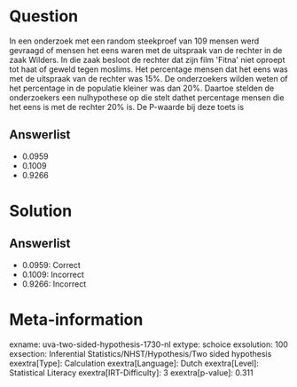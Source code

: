 Question
========

In een onderzoek met een random steekproef van 109 mensen werd gevraagd
of mensen het eens waren met de uitspraak van de rechter in de zaak
Wilders. In die zaak besloot de rechter dat zijn film \'Fitna\' niet
oproept tot haat of geweld tegen moslims. Het percentage mensen dat het
eens was met de uitspraak van de rechter was 15%. De onderzoekers wilden
weten of het percentage in de populatie kleiner was dan 20%. Daartoe
stelden de onderzoekers een nulhypothese op die stelt dathet percentage
mensen die het eens is met de rechter 20% is. De P-waarde bij deze toets
is

Answerlist
----------

* 0.0959
* 0.1009
* 0.9266

Solution
========

Answerlist
----------

* 0.0959: Correct
* 0.1009: Incorrect
* 0.9266: Incorrect

Meta-information
================
exname: uva-two-sided-hypothesis-1730-nl
extype: schoice
exsolution: 100
exsection: Inferential Statistics/NHST/Hypothesis/Two sided hypothesis
exextra[Type]: Calculation
exextra[Language]: Dutch
exextra[Level]: Statistical Literacy
exextra[IRT-Difficulty]: 3
exextra[p-value]: 0.311
